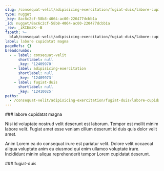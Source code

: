```yaml
---
slug: /consequat-velit/adipisicing-exercitation/fugiat-duis/labore-cupidatat-magna
type: nugget
_key: 8ac6c2cf-58b8-4064-ac00-220477dcbb1a
_id: nugget/8ac6c2cf-58b8-4064-ac00-220477dcbb1a
_rev: _iKCEm3K--B
fspath: >-
  blah/consequat-velit/adipisicing-exercitation/fugiat-duis/labore-cupidatat-magna.md
label: labore cupidatat magna
pageRefs: {}
breadcrumbs:
  - - label: consequat-velit
      shortlabel: null
      _key: '12409970'
    - label: adipisicing-exercitation
      shortlabel: null
      _key: '12409973'
    - label: fugiat-duis
      shortlabel: null
      _key: '12410025'
paths:
  - /consequat-velit/adipisicing-exercitation/fugiat-duis/labore-cupidatat-magna
---
```


<NuggetArea>
<Nugget slug="/consequat-velit/adipisicing-exercitation/fugiat-duis/labore-cupidatat-magna" type="nugget" _key="8ac6c2cf-58b8-4064-ac00-220477dcbb1a" _id="nugget/8ac6c2cf-58b8-4064-ac00-220477dcbb1a" _rev="_iKCEm3K--B" fspath="blah/consequat-velit/adipisicing-exercitation/fugiat-duis/labore-cupidatat-magna.md" label="labore cupidatat magna" paths="/consequat-velit/adipisicing-exercitation/fugiat-duis/labore-cupidatat-magna">
<NuggetBody>
### labore cupidatat magna

Nisi id voluptate nostrud velit deserunt est laborum. Tempor est mollit minim labore velit. Fugiat amet esse veniam cillum deserunt id duis quis dolor velit amet.

Anim Lorem ea do consequat irure est pariatur velit. Dolore velit occaecat aliqua voluptate anim eu eiusmod qui enim ullamco voluptate irure. Incididunt minim aliqua reprehenderit tempor Lorem cupidatat deserunt.

</NuggetBody>
<Breadcrumbs>
<Crumbs>
<Crumb _key="12409970" label="consequat-velit" /><Crumb _key="12409973" label="adipisicing-exercitation" /><Crumb _key="12410025" label="fugiat-duis" />
</Crumbs>
</Breadcrumbs>
</Nugget>

<NuggetsInbound>
</NuggetsInbound>
<NuggetsOutbound>
</NuggetsOutbound>
</NuggetArea>
<PassagesInbound>
<Passage direction="inbound" type="passage" _key="12410025" _id="passage/12410025" _rev="_iKCEm3K--_" label="fugiat-duis" passage="fugiat-duis" fspath="blah/consequat-velit/adipisicing-exercitation/fugiat-duis" paths="/consequat-velit/adipisicing-exercitation/fugiat-duis" slug="/consequat-velit/adipisicing-exercitation/fugiat-duis">
<NuggetBody>
### fugiat-duis

</NuggetBody>
<Breadcrumbs>
<Crumbs>
<Crumb _key="12409970" label="consequat-velit" /><Crumb _key="12409973" label="adipisicing-exercitation" />
</Crumbs>
</Breadcrumbs>
</Passage>

</PassagesInbound>
<PassagesOutbound>
</PassagesOutbound>
